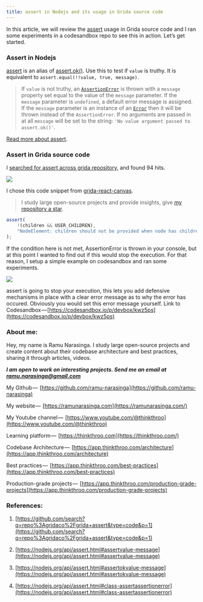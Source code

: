 ```yaml
---
title: assert in Nodejs and its usage in Grida source code
---
```


In this article, we will review the [assert](https://nodejs.org/api/assert.html#assertvalue-message) usage in Grida source code and I ran some experiments in a codesandbox repo to see this in action. Let’s get started.

### Assert in Nodejs

[assert](https://nodejs.org/api/assert.html#assertvalue-message) is an alias of [assert.ok()](https://nodejs.org/api/assert.html#assertokvalue-message). Use this to test if `value` is truthy. It is equivalent to `assert.equal(!!value, true, message)`.

> If `value` is not truthy, an [`AssertionError`](https://nodejs.org/api/assert.html#class-assertassertionerror) is thrown with a `message` property set equal to the value of the `message` parameter. If the `message` parameter is `undefined`, a default error message is assigned. If the `message` parameter is an instance of an [`Error`](https://nodejs.org/api/errors.html#class-error) then it will be thrown instead of the `AssertionError`. If no arguments are passed in at all `message` will be set to the string: `'No value argument passed to assert.ok()'`.

[Read more about assert](https://nodejs.org/api/assert.html#assertvalue-message).

### Assert in Grida source code

I [searched for assert across grida repository](https://github.com/search?q=repo%3Agridaco%2Fgrida+assert&type=code&p=1), and found 94 hits.

![](https://cdn-images-1.medium.com/max/1600/1*Zx-d2MruFi_lUQ0WHDlKwQ.png)

I chose this code snippet from [grida-react-canvas](https://github.com/gridaco/grida/blob/c46c184aba6c021ecd798caa708374b7f8938ccd/apps/forms/grida-react-canvas/nodes/node.tsx#L93).

> I study large open-source projects and provide insights, give [my repository a star](https://github.com/ramu-narasinga/thinkthroo).

```js
assert(
    !(children && USER_CHILDREN),
    "NodeElement: children should not be provided when node has children"
);
```

If the condition here is not met, AssertionError is thrown in your console, but at this point I wanted to find out if this would stop the execution. For that reason, I setup a simple example on codesandbox and ran some experiments.

![](https://cdn-images-1.medium.com/max/1600/1*wY9-DMHX9-sH6AFI1r_UOg.png)

assert is going to stop your execution, this lets you add defensive mechanisms in place with a clear error message as to why the error has occured. Obviously you would set this error message yourself. Link to Codesandbox — [https://codesandbox.io/p/devbox/kwz5ps](https://codesandbox.io/p/devbox/kwz5ps)

### About me:

Hey, my name is Ramu Narasinga. I study large open-source projects and create content about their codebase architecture and best practices, sharing it through articles, videos.

***I am open to work on interesting projects. Send me an email at ramu.narasinga@gmail.com***

My Github —  [https://github.com/ramu-narasinga](https://github.com/ramu-narasinga)

My website —  [https://ramunarasinga.com](https://ramunarasinga.com/)

My Youtube channel —  [https://www.youtube.com/@thinkthroo](https://www.youtube.com/@thinkthroo)

Learning platform —  [https://thinkthroo.com](https://thinkthroo.com/)

Codebase Architecture —  [https://app.thinkthroo.com/architecture](https://app.thinkthroo.com/architecture)

Best practices —  [https://app.thinkthroo.com/best-practices](https://app.thinkthroo.com/best-practices)

Production-grade projects —  [https://app.thinkthroo.com/production-grade-projects](https://app.thinkthroo.com/production-grade-projects)

### References:

1. [https://github.com/search?q=repo%3Agridaco%2Fgrida+assert&type=code&p=1](https://github.com/search?q=repo%3Agridaco%2Fgrida+assert&type=code&p=1)
    
2. [https://nodejs.org/api/assert.html#assertvalue-message](https://nodejs.org/api/assert.html#assertvalue-message)
    
3. [https://nodejs.org/api/assert.html#assertokvalue-message](https://nodejs.org/api/assert.html#assertokvalue-message)
    
4. [https://nodejs.org/api/assert.html#class-assertassertionerror](https://nodejs.org/api/assert.html#class-assertassertionerror)